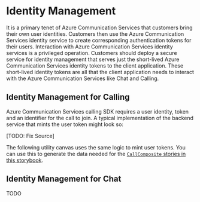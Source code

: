 

<Meta id="identitymanagement" title="Identity Managemment" />

# Identity Management

It is a primary tenet of Azure Communication Services that customers bring their own user identities. Customers
then use the Azure Communication Services identity service to create corresponding authentication tokens for
their users. Interaction with Azure Communication Services identity services is a privileged operation. Customers
should deploy a secure service for identity management that serves just the short-lived Azure Communication Services
identity tokens to the client application. These short-lived identity tokens are all that the client application
needs to interact with the Azure Communication Services like Chat and Calling.

## Identity Management for Calling

Azure Communication Services calling SDK requires a user identity, token and an identifier for the call to join.
A typical implementation of the backend service that mints the user token might look so:

[TODO: Fix Source]

<Source code={stories.CallBackendText} />

The following utility canvas uses the same logic to mint user tokens. You can use this to generate the data needed for
the [`CallComposite` stories in this storybook](/?path=/story/composites-call--basic-example).

<Canvas withSource="none">
  <Story story={stories.CallBackend} />
</Canvas>

## Identity Management for Chat

TODO
